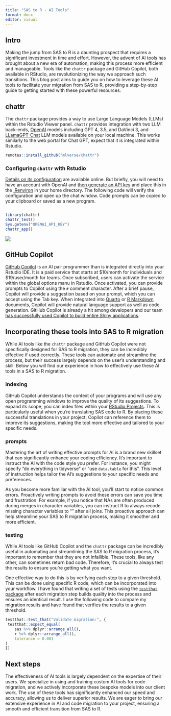 ```yaml
---
title: "SAS to R - AI Tools"
format: docx
editor: visual
---
```


## Intro

Making the jump from SAS to R is a daunting prospect that requires a significant investment in time and effort. However, the advent of AI tools has brought about a new era of automation, making this process more efficient and manageable. Tools like the `chattr` package and GitHub Copilot, both available in RStudio, are revolutionizing the way we approach such transitions. This blog post aims to guide you on how to leverage these AI tools to facilitate your migration from SAS to R, providing a step-by-step guide to getting started with these powerful resources.

## chattr

The `chattr` package provides a way to use Large Language Models (LLMs) within the Rstudio Viewer panel. `chattr` provides integration with two LLM back-ends, [OpenAI](https://platform.openai.com/docs/introduction) models including GPT 4, 3.5, and DaVinci 3, and [LLamaGPT-Chat](https://github.com/kuvaus/LlamaGPTJ-chat) LLM models available on your local machine. This works similarly to the web portal for Chat GPT, expect that it is integrated within Rstudio.

``` r
remotes::install_github("mlverse/chattr")
```

### Configuring `chattr` with Rstudio

[Details on its configuration](https://mlverse.github.io/chattr/articles/openai-gpt.html) are available online. But briefly, you will need to have an account with OpenAI and [then generate an API key](https://platform.openai.com/api-keys) and place this in the [.Renviron](https://support.posit.co/hc/en-us/articles/360047157094-Managing-R-with-Rprofile-Renviron-Rprofile-site-Renviron-site-rsession-conf-and-repos-conf) in your home directory. The following code will verify the configuration and open up the chat window. Code prompts can be copied to your clipboard or saved as a new program.

``` r

library(chattr)
chattr_test()
Sys.getenv("OPENAI_API_KEY")
chattr_app()
```

![](img/viewer.png)

## GitHub Copilot

[GitHub Copilot](https://docs.posit.co/ide/user/ide/guide/tools/copilot.html) is an AI pair programmer than is integrated directly into your Rstudio IDE. It is a paid service that starts at \$10/month for individuals and \$19/user/month for teams. Once subscribed, users can activate the service within the global options manu in Rstudio. Once activated, you can provide prompts to Copilot using the `#` comment character. After a brief pause, Copilot will provide a suggestion based on your prompt, which you can accept using the Tab key. When integrated into [Quarto](https://quarto.org) or [R Markdown](https://rmarkdown.rstudio.com) documents, Copilot will provide natural language support as well as code generation. GitHub Copilot is already a hit among developers and our team [has successfully used Copilot to build entire Shiny applications](https://www.procogia.com/link_to_mark).

## Incorporating these tools into SAS to R migration

While AI tools like the `chattr` package and GitHub Copilot were not specifically designed for SAS to R migration, they can be incredibly effective if used correctly. These tools can automate and streamline the process, but their success largely depends on the user's understanding and skill. Below you will find our experience in how to effectively use these AI tools in a SAS to R migration.

### indexing

GitHub Copilot understands the context of your programs and will use any open programming windows to improve the quality of its suggestions. To expand its scope, you can index files within your [RStudio Projects](https://support.posit.co/hc/en-us/articles/200526207-Using-RStudio-Projects). This is particularly useful when you're translating SAS code to R. By placing these successful translations in your project, Copilot can reference them to improve its suggestions, making the tool more effective and tailored to your specific needs.

### prompts

Mastering the art of writing effective prompts for AI is a brand new skillset that can significantly enhance your coding efficiency. It's important to instruct the AI with the code style you prefer. For instance, you might specify "do everything in tidyverse" or "use `data.table` for this". This level of instruction helps tailor the AI's suggestions to your specific needs and preferences.

As you become more familiar with the AI tool, you'll start to notice common errors. Proactively writing prompts to avoid these errors can save you time and frustration. For example, if you notice that NAs are often produced during merges in character variables, you can instruct R to always recode missing character variables to "" after all joins. This proactive approach can help streamline your SAS to R migration process, making it smoother and more efficient.

### testing

While AI tools like GitHub Copilot and the `chattr` package can be incredibly useful in automating and streamlining the SAS to R migration process, it's important to remember that they are not infallible. These tools, like any other, can sometimes return bad code. Therefore, it's crucial to always test the results to ensure you're getting what you want.

One effective way to do this is by verifying each step to a given threshold. This can be done using specific R code, which can be incorporated into your workflow. I have found that writing a set of tests using the [`testthat` package](https://testthat.r-lib.org) after each migration step builds quality into the process and ensures an identical result. I use the following code to compare my migration results and have found that verifies the results to a given threshold.

``` r
testthat::test_that("Validate migration:", {
 testthat::expect_equal(
    sas %>% dplyr::arrange_all(),
    r %>% dplyr::arrange_all(),
    tolerance = 0.001
)
})
```

## Next steps

The effectiveness of AI tools is largely dependent on the expertise of their users. We specialize in using and training custom AI tools for code migration, and we actively incorporate these bespoke models into our client work. The use of these tools has significantly enhanced our speed and accuracy, allowing us to deliver superior results. We are eager to bring our extensive experience in AI and code migration to your project, ensuring a smooth and efficient transition from SAS to R.
